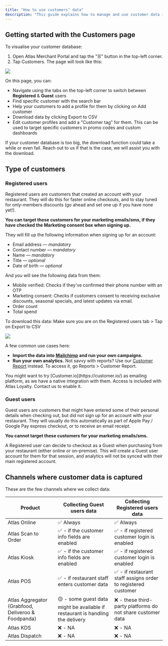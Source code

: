 ```yaml
---
title: "How to use customers’ data"
description: "This guide explains how to manage and use customer data in Atlas, including accessing the Customers page, differences between Registered and Guest users, and downloading data for marketing and analytics."
---
```


## Getting started with the Customers page

To visualise your customer database:

1. Open Atlas Merchant Portal and tap the "☰" button in the top-left corner.
2. Tap Customers. The page will look like this:

![](/images/customers-date.png)

On this page, you can:

- Navigate using the tabs on the top-left corner to switch between **Registered** & **Guest** users
- Find specific customer with the search bar
- Help your customers to add a profile for them by clicking on Add customer
- Download data by clicking Export to CSV
- Edit customer profiles and add a "Customer tag" for them. This can be used to target specific customers in promo codes and custom dashboards

<Warning>
  If your customer database is too big, the download function could take a while or even fail. Reach out to us if that is the case, we will assist you with the download.
</Warning>

## Type of customers

### Registered users

Registered users are customers that created an account with your restaurant. They will do this for faster online checkouts, and to stay tuned for only-members discounts (go ahead and set one up if you have none yet\!).

**You can target these customers for your marketing emails/sms, if they have checked the Marketing consent box when signing up.**

They will fill up the following information when signing up for an account:

- Email address — _mandatory_
- Contact number — _mandatory_
- Name — _mandatory_
- Title — _optional_
- Date of birth — _optional_

And you will see the following data from them:

- Mobile verified: Checks if they've confirmed their phone number with an OTP
- Marketing consent: Checks if customers consent to receiving exclusive discounts, seasonal specials, and latest updates via email.
- Order count
- Total spend

To download this data: Make sure you are on the Registered users tab \> Tap on Export to CSV

![](/images/customer-export.png)


A few common use cases here:

- **Import the data into** [**Mailchimp**](https://mailchimp.com/) **and run your own campaigns.** 
- **Run your own analytics.** Not savvy with reports? Use our [Customer Report](https://portal.atlas.kitchen/customers-report) instead. To access it, go Reports \> Customer Report.

<Note>
  You might want to try [Customer.io](https://customer.io/) as emailing platform, as we have a native integration with them. Access is included with Atlas Loyalty.  Contact us to enable it.
</Note>

### Guest users

Guest users are customers that might have entered some of their personal details when checking out, but did not sign up for an account with your restaurant. They will usually do this automatically as part of Apple Pay / Google Pay express checkout, or to receive an email receipt.

**You cannot target these customers for your marketing emails/sms.**

<Note>
  A Registered user can decide to checkout as a Guest when purchasing from your restaurant (either online or on-premise). This will create a Guest user account for them for that session, and analytics will not be synced with their main registered account.
</Note>

## Channels where customer data is captured

These are the few channels where we collect data:

| Product                                            | Collecting Guest users data                                                    | Collecting Registered users data                             |
| -------------------------------------------------- | ------------------------------------------------------------------------------ | ------------------------------------------------------------ |
| Atlas Online                                       | ✅ Always                                                                       | ✅ Always                                                     |
| Atlas Scan to Order                                | ✅ - if the customer info fields are enabled                                    | ✅ - if registered customer login is enabled                  |
| Atlas Kiosk                                        | ✅ - if the customer info fields are enabled                                    | ✅ - if registered customer login is enabled                  |
| Atlas POS                                          | ✅ - if restaurant staff enters customer data                                   | ✅ - if restaurant staff assigns order to registered customer |
| Atlas Aggregator (Grabfood, Deliveroo & Foodpanda) | 🟡 - some guest data might be available if restaurant is handling the delivery | ❌ - these third-party platforms do not share customer data   |
| Atlas KDS                                          | ❌ - NA                                                                         | ❌ - NA                                                       |
| Atlas Dispatch                                     | ❌ - NA                                                                         | ❌ - NA                                                       |